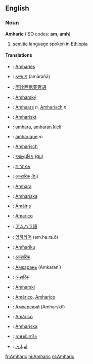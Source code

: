 ==English==

===Noun===

'''Amharic''' (ISO codes: '''am''', '''amh''')
#[[semitic]] language spoken in [[Ethiopia]]

====Translations====
*{{af}}: [[Amharies]]
*{{am}}: [[አማርኛ]] (amārəñā)
*{{zh}}: [[阿比西尼亚官语]]
*{{cs}}: [[Amharský]]
*{{nl}}: [[Amhaars]] ''n'', [[Amharisch]] ''n''
*{{fo}}: [[Amhariskt]]
*{{fi}}: [[amhara]], [[amharan kieli]]
*{{fr}}: [[amharique]] ''m''
*{{de}}: [[Amharisch]]
*{{gu}}: [[આમ્હારિક]] [[:gu:આમ્હારિક|(gu)]]
*{{he}}: [[אמהרית]]
*{{hi}}: [[आम्हारिक]] [[:hi:आम्हारिक|(hi)]]
*{{hu}}: [[Amhara]]
*{{is}}: [[Amharíska]]
*{{ga}}: [[Ámáiris]]
*{{it}}: [[Amarico]]
*{{ja}}: [[アムハラ語]]
*{{ko}}: [[암하라어]] (am.ha.ra.ŏ)
*{{mt}}: [[Amħariku]]
*{{mr}}: [[आम्हारिक]]
*{{mdf}}: [[Амкарань]] (Amkaranʹ)
*{{ne}}: [[अम्हारिक]]
*{{pl}}: [[Amharski]]
*{{pt}}: [[Amárico]], [[Amharico]]
*{{ru}}: [[Амхарский]] (Amharskiĭ)
*{{es}}: [[Amárico]]
*{{sv}}: [[Amhariska]]
*{{th}}: [[ภาษาอัมฮาริค]]
*{{ur}}: [[امہاري]]

[[fr:Amharic]]
[[hi:Amharic]]
[[nl:Amharic]]